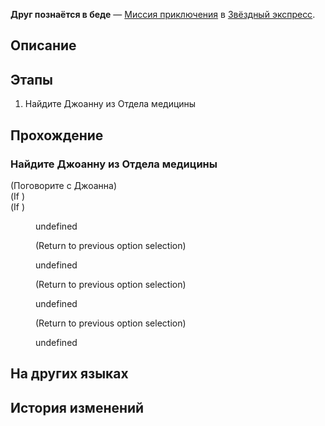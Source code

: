 {{Дополнить|Диалоги.}}
{{Миссия Инфобокс
|id              = 4050034
|Название        = 
|Изображение     = Миссия Освоения Друг познаётся в беде.png
|Тип             = Миссия приключения
|События         = 
|Глава           = 
|Условия         = 
|Персонажи       = Джоанна; Первопроходец
|СтартЛокация    = Общий вагон
|Мир             = Звёздный экспресс
|Локации         = Общий вагон
|Предыдущая      = 
|Следующая       = 
|Награды         = Журнал приключений*1; Vortex of Wind*1; Кредиты*8 000
}}
'''Друг познаётся в беде''' — [[Миссия приключения]] в [[Звёздный экспресс]].

==Описание==
{{Описание|<!--официальное описание из Перекрёстка судеб-->}}

==Этапы==
# Найдите Джоанну из Отдела медицины

==Прохождение==
{{Дополнить}}

{{Диалог Конец}}

===Найдите Джоанну из Отдела медицины===
{{Описание миссии|локация=Базовая зона|Поговорите с Джоанной, главой Отдела медицины, и помогите пополнить запасы экспресса.}}
{{Диалог Начало}}


;(Поговорите с Джоанна)
;(If {{cx}}<!--SubMission Finish: 200030405-->)
;(If {{cx}}<!--SubMission not Finish: 200030405-->)
:{{Диалог|Разговор}} undefined
:<!--Unknown TalkSentence: 500216304-->
:;(Return to previous option selection)
:{{Диалог|Разговор}} undefined
:<!--Unknown TalkSentence: 500216306-->
:<!--Unknown TalkSentence: 500216307-->
:<!--Unknown TalkSentence: 500216308-->
:;(Return to previous option selection)
:{{Диалог|Разговор}} undefined
:<!--Unknown TalkSentence: 500216310-->
:<!--Unknown TalkSentence: 500216311-->
:<!--Unknown TalkSentence: 500216312-->
:;(Return to previous option selection)
:{{Диалог|Выход}} undefined
:<!--Unknown TalkSentence: 500216315-->
{{Диалог Конец}}

==На других языках==
{{На других языках
|en   = A Friend in Need Is a Friend Indeed
|zhs  = 出门靠朋友
|zht  = 出外靠朋友
|ja   = 家を出れば友達が頼り
|ko   = 밖에선 친구에게 의지해야 해
|es   = Para eso están los amigos
|fr   = C'est dans le besoin qu'on reconnaît ses amis
|ru   = Друг познаётся в беде
|th   = เพื่อนในยามยากคือเพื่อนแท้
|vi   = Ra Đường Nhờ Bạn Bè
|de   = Wahre Freunde erkennt man in der Not
|id   = Mengandalkan Teman
|pt   = Amigo Estou Aqui
}}

==История изменений==
{{История изменений|2.7}}
